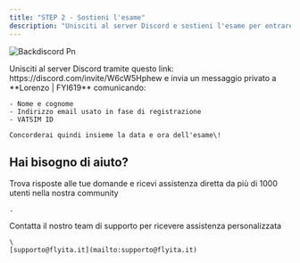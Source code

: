 ```yaml
---
title: "STEP 2 - Sostieni l'esame"
description: "Unisciti al server Discord e sostieni l'esame per entrare nella FlyITA Virtual Airline"
---
```


![Backdiscord Pn](/images/backdiscord.png)

<Steps>
  <Step title="Discord" stepNumber={1}>
    Unisciti al server Discord tramite questo link: https://discord.com/invite/W6cW5Hphew e invia un messaggio privato a **Lorenzo | FYI619** comunicando:

    - Nome e cognome
    - Indirizzo email usato in fase di registrazione
    - VATSIM ID

    Concorderai quindi insieme la data e ora dell'esame\!
  </Step>
</Steps>

## Hai bisogno di aiuto?

<Columns cols={2}>
  <Card title="Discord Community" icon="link-horizontal" href="https://discord.com/invite/W6cW5Hphew">
    Trova risposte alle tue domande e ricevi assistenza diretta da più di 1000 utenti nella nostra community

    .
  </Card>
  <Card title="Email Support" icon="envelope">
    Contatta il nostro team di supporto per ricevere assistenza personalizzata

    \
    [supporto@flyita.it](mailto:supporto@flyita.it)
  </Card>
</Columns>